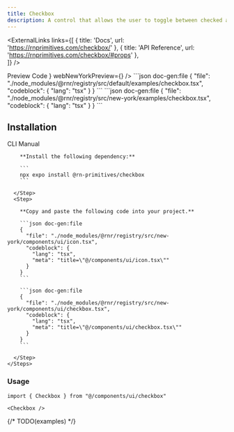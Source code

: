 ```yaml
---
title: Checkbox
description: A control that allows the user to toggle between checked and not checked.
---
```



<ExternalLinks
  links={[
    { title: 'Docs', url: 'https://rnprimitives.com/checkbox/' },
    { title: 'API Reference', url: 'https://rnprimitives.com/checkbox/#props' },  
  ]}
/>

<div className="h-5"/>

<SectionTabs defaultValue="preview">
  <SectionTabsList>
    <SectionTabsTrigger value="preview">Preview</SectionTabsTrigger>
    <SectionTabsTrigger value="code">Code</SectionTabsTrigger>
  </SectionTabsList>
  <SectionTabsContent value="preview">
    <PreviewCard 
      copyContent={checkboxPreview} 
      webPreview={<CheckboxPreview />}
      webNewYorkPreview={<CheckboxNewYorkPreview />}
    />
  </SectionTabsContent>
  <SectionTabsContent value="code">
    <ShowIfStyle style="default">
    ```json doc-gen:file
    {
      "file": "./node_modules/@rnr/registry/src/default/examples/checkbox.tsx",
      "codeblock": {
        "lang": "tsx"
      }
    }
    ```
    </ShowIfStyle>
    <ShowIfStyle style="new-york">
    ```json doc-gen:file
    {
      "file": "./node_modules/@rnr/registry/src/new-york/examples/checkbox.tsx",
      "codeblock": {
        "lang": "tsx"
      }
    }
    ```
    </ShowIfStyle>
  </SectionTabsContent>
</SectionTabs>


## Installation

<SectionTabs defaultValue="cli">
  <SectionTabsList>
    <SectionTabsTrigger id="cli" value="cli">CLI</SectionTabsTrigger>
    <SectionTabsTrigger id="manual" value="manual">Manual</SectionTabsTrigger>
  </SectionTabsList>
  <SectionTabsContent value="cli">
     <CommandTabs args={["add", "checkbox"]}/>
  </SectionTabsContent>
  <SectionTabsContent value="manual">
    <Steps> 
      <Step>
 
        **Install the following dependency:**

        ```
        npx expo install @rn-primitives/checkbox
        ```

      </Step>
      <Step>
 
        **Copy and paste the following code into your project.**

        ```json doc-gen:file
        {
          "file": "./node_modules/@rnr/registry/src/new-york/components/ui/icon.tsx",
          "codeblock": {
            "lang": "tsx",
            "meta": "title=\"@/components/ui/icon.tsx\""
          }
        }
        ```

        ```json doc-gen:file
        {
          "file": "./node_modules/@rnr/registry/src/new-york/components/ui/checkbox.tsx",
          "codeblock": {
            "lang": "tsx",
            "meta": "title=\"@/components/ui/checkbox.tsx\""
          }
        }
        ```
 
      </Step>
    </Steps>

  </SectionTabsContent>
</SectionTabs>

### Usage

```tsx
import { Checkbox } from "@/components/ui/checkbox"

```

```tsx
<Checkbox />
```

{/* TODO(examples) */}
